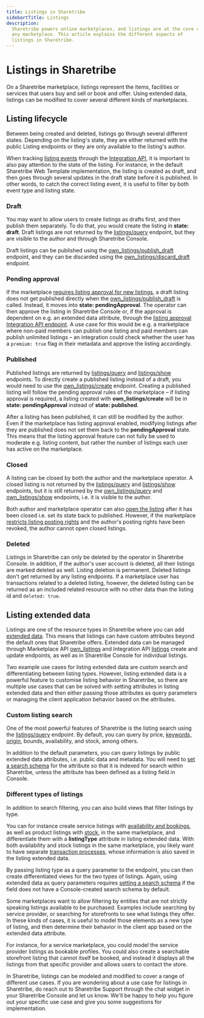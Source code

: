 ```yaml
---
title: Listings in Sharetribe
sidebartTitle: Listings
description:
  Sharetribe powers online marketplaces, and listings are at the core of
  any marketplace. This article explains the different aspects of
  listings in Sharetribe.
---
```


# Listings in Sharetribe

On a Sharetribe marketplace, listings represent the items, facilities or
services that users buy and sell or book and offer. Using extended data,
listings can be modified to cover several different kinds of
marketplaces.

## Listing lifecycle

Between being created and deleted, listings go through several different
states. Depending on the listing's state, they are either returned with
the public Listing endpoints or they are only available to the listing's
author.

When tracking
[listing events](/references/events/#supported-event-types) through the
[Integration API](https://www.sharetribe.com/api-reference/integration.html),
it is important to also pay attention to the state of the listing. For
instance, in the default Sharetribe Web Template implementation, the
listing is created as draft, and then goes through several updates in
the draft state before it is published. In other words, to catch the
correct listing event, it is useful to filter by both event type and
listing state.

### Draft

You may want to allow users to create listings as drafts first, and then
publish them separately. To do that, you would create the listing in
**state: draft**. Draft listings are not returned by the
[listings/query](https://www.sharetribe.com/api-reference/marketplace.html#query-listings)
endpoint, but they are visible to the author and through Sharetribe
Console.

Draft listings can be published using the
[own_listings/publish_draft](https://www.sharetribe.com/api-reference/marketplace.html#publish-draft-listing)
endpoint, and they can be discarded using the
[own_listings/discard_draft](https://www.sharetribe.com/api-reference/marketplace.html#discard-draft-listing)
endpoint.

### Pending approval

If the marketplace
[requires listing approval for new listings](/concepts/listings/requiring-approval/),
a draft listing does not get published directly when the
[own_listings/publish_draft](https://www.sharetribe.com/api-reference/marketplace.html#publish-draft-listing)
is called. Instead, it moves into **state: pendingApproval**. The
operator can then approve the listing in Sharetribe Console or, if the
approval is dependent on e.g. an extended data attribute, through the
[listing approval Integration API endpoint](https://www.sharetribe.com/api-reference/integration.html#approve-listing).
A use case for this would be e.g. a marketplace where non-paid members
can publish one listing and paid members can publish unlimited listings
– an integration could check whether the user has a `premium: true` flag
in their metadata and approve the listing accordingly.

### Published

Published listings are returned by
[listings/query](https://www.sharetribe.com/api-reference/marketplace.html#query-listings)
and
[listings/show](https://www.sharetribe.com/api-reference/marketplace.html#show-listing)
endpoints. To directly create a published listing instead of a draft,
you would need to use the
[own_listings/create](https://www.sharetribe.com/api-reference/marketplace.html#create-listing)
endpoint. Creating a published listing will follow the pending approval
rules of the marketplace – if listing approval is required, a listing
created with **own_listings/create** will be in **state:
pendingApproval** instead of **state: published**.

After a listing has been published, it can still be modified by the
author. Even if the marketplace has listing approval enabled, modifying
listings after they are published does not set them back to the
**pendingApproval** state. This means that the listing approval feature
can not fully be used to moderate e.g. listing content, but rather the
number of listings each user has active on the marketplace.

### Closed

A listing can be closed by both the author and the marketplace operator.
A closed listing is not returned by the
[listings/query](https://www.sharetribe.com/api-reference/marketplace.html#query-listings)
and
[listings/show](https://www.sharetribe.com/api-reference/marketplace.html#show-listing)
endpoints, but it is still returned by the
[own_listings/query](https://www.sharetribe.com/api-reference/marketplace.html#query-own-listings)
and
[own_listings/show](https://www.sharetribe.com/api-reference/marketplace.html#show-own-listing)
endpoints, i.e. it is visible to the author.

Both author and marketplace operator can also
[open the listing](https://www.sharetribe.com/api-reference/marketplace.html#open-listing)
after it has been closed i.e. set its state back to published. However,
if the marketplace
[restricts listing posting rights](https://www.sharetribe.com/help/en/articles/9503118-restrict-listing-posting-rights)
and the author's posting rights have been revoked, the author cannot
open closed listings.

### Deleted

Listings in Sharetribe can only be deleted by the operator in Sharetribe
Console. In addition, if the author's user account is deleted, all their
listings are marked deleted as well. Listing deletion is permanent.
Deleted listings don't get returned by any listing endpoints. If a
marketplace user has transactions related to a deleted listing, however,
the deleted listing can be returned as an included related resource with
no other data than the listing id and `deleted: true`.

## Listing extended data

Listings are one of the resource types in Sharetribe where you can add
[extended data](/references/extended-data/). This means that listings
can have custom attributes beyond the default ones that Sharetribe
offers. Extended data can be managed through Marketplace API
[own_listings](https://www.sharetribe.com/api-reference/marketplace.html#own-listings)
and Integration API
[listings](https://www.sharetribe.com/api-reference/integration.html#listings)
create and update endpoints, as well as in Sharetribe Console for
individual listings.

Two example use cases for listing extended data are custom search and
differentiating between listing types. However, listing extended data is
a powerful feature to customise listing behavior in Sharetribe, so there
are multiple use cases that can be solved with setting attributes in
listing extended data and then either passing those attributes as query
parameters or managing the client application behavior based on the
attributes.

### Custom listing search

One of the most powerful features of Sharetribe is the listing search
using the
[listings/query](https://www.sharetribe.com/api-reference/marketplace.html#query-listings)
endpoint. By default, you can query by price,
[keywords, origin,](/concepts/listings/how-the-listing-search-works/)
bounds, availability, and stock, among others.

In addition to the default parameters, you can query listings by public
extended data attributes, i.e. public data and metadata. You will need
to
[set a search schema](/how-to/search/manage-search-schemas-with-sharetribe-cli/)
for the attribute so that it is indexed for search within Sharetribe,
unless the attribute has been defined as a listing field in Console.

### Different types of listings

In addition to search filtering, you can also build views that filter
listings by type.

You can for instance create service listings with
[availability and bookings](/references/availability/), as well as
product listings with [stock](/references/stock/), in the same
marketplace, and differentiate them with a **listingType** attribute in
listing extended data. With both availability and stock listings in the
same marketplace, you likely want to have separate
[transaction processes](/concepts/transactions/transaction-process/),
whose information is also saved in the listing extended data.

By passing listing type as a query parameter to the endpoint, you can
then create differentiated views for the two types of listings. Again,
using extended data as query parameters requires
[setting a search schema](/how-to/search/manage-search-schemas-with-sharetribe-cli/)
if the field does not have a Console-created search schema by default.

Some marketplaces want to allow filtering by entities that are not
strictly speaking listings available to be purchased. Examples include
searching by service provider, or searching for storefronts to see what
listings they offer. In these kinds of cases, it is useful to model
those elements as a new type of listing, and then determine their
behavior in the client app based on the extended data attribute.

For instance, for a service marketplace, you could model the service
provider listings as bookable profiles. You could also create a
searchable storefront listing that cannot itself be booked, and instead
it displays all the listings from that specific provider and allows
users to contact the store.

In Sharetribe, listings can be modeled and modified to cover a range of
different use cases. If you are wondering about a use case for listings
in Sharetribe, do reach out to Sharetribe Support through the chat
widget in your Sharetribe Console and let us know. We'll be happy to
help you figure out your specific use case and give you some suggestions
for implementation.
